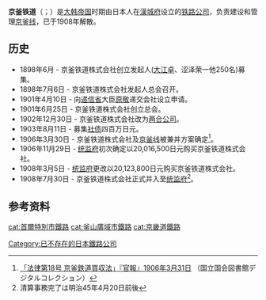 '''京釜铁道'''（{{kor|경부철도|京釜鐵道}}；{{jpn|j=京釜鉄道|kyu=京釜鐵道|hg=けいふてつどう}}）是[[大韩帝国|大韩帝国]]时期由日本人在[[漢城府|漢城府]]设立的[[铁路公司|铁路公司]]，负责建设和管理[[京釜线|京釜线]]，已于1908年解散。

==历史==
*1898年6月 - 京釜铁道株式会社创立发起人([[大江卓|大江卓]]、涩泽荣一他250名)募集。
*1898年7月6日 - 京釜铁道株式会社发起人总会召开。
*1901年4月10日 - 向[[遞信省_(日本)|递信省]]大臣[[原敬|原敬]]递交会社设立申请。
*1901年6月25日 - 京釜铁道株式会社创立总会。
*1902年12月30日 - 京釜铁道株式会社改为[[两合公司|两合公司]]。
*1903年8月11日 - 募集[[社债|社债]]四百万日元。
*1906年3月30日 - 京釜铁道株式会社及[[京釜线|京釜线]]被兼并方案确定<ref>[http://dl.ndl.go.jp/info:ndljp/pid/2950163/2 「法律第18号 京釜鉄道買収法」『官報』1906年3月31日] {{Wayback|url=http://dl.ndl.go.jp/info:ndljp/pid/2950163/2 |date=20200218233001 }}（国立国会図書館デジタルコレクション）</ref>。
*1906年11月29日 - [[统监府|统监府]]初次确定以20,016,500日元购买京釜铁道株式会社。
*1908年3月5日 - [[统监府|统监府]]更改以20,123,800日元购买京釜铁道株式会社。
*1908年7月30日 - 京釜铁道株式会社正式并入至[[统监府|统监府]]<ref name="清算事務完了">清算事務完了は明治45年4月20日前後</ref>。

==参考资料==
{{reflist}}

[[Category:已不存在的日本鐵路公司|Category:已不存在的日本鐵路公司]]
[[cat:首爾特別市鐵路|cat:首爾特別市鐵路]]
[[cat:釜山廣域市鐵路|cat:釜山廣域市鐵路]]
[[cat:京畿道鐵路|cat:京畿道鐵路]]
